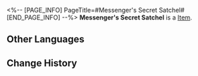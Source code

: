 <%-- [PAGE_INFO]
PageTitle=#Messenger's Secret Satchel#
[END_PAGE_INFO] --%>
{{Item Infobox
|id          = 41143
|image       = Item Messenger's Secret Satchel.png
|type        = 
|invCategory = Relics
|rarity      = 3
|effect      = 
|description = A trendy courier satchel. It's adorned with many cute accessories.
|source1     = [[Cavern of Corrosion: Alchemy Commission]]
}}
'''Messenger's Secret Satchel''' is a [[Item]].

==Other Languages==
{{Other Languages
|en   = Messenger's Secret Satchel
|zhs  = 信使的密信挎包
|zht  = 信使的密信單肩包
|ja   = メッセンジャーの密書ショルダーバッグ
|ko   = 메신저의 비밀 편지 크로스백
|es   = Bolso secreto del mensajero
|fr   = Sacoche secrète de messager
|ru   = Сумка вестника
|th   = Messenger's Secret Satchel
|vi   = Túi Mật Thư Của Tín Sứ
|de   = Geheime Umhängetasche des Boten
|id   = Messenger's Secret Satchel
|pt   = Bolsa Secreta do Mensageiro
}}

==Change History==
{{Change History|1.2}}